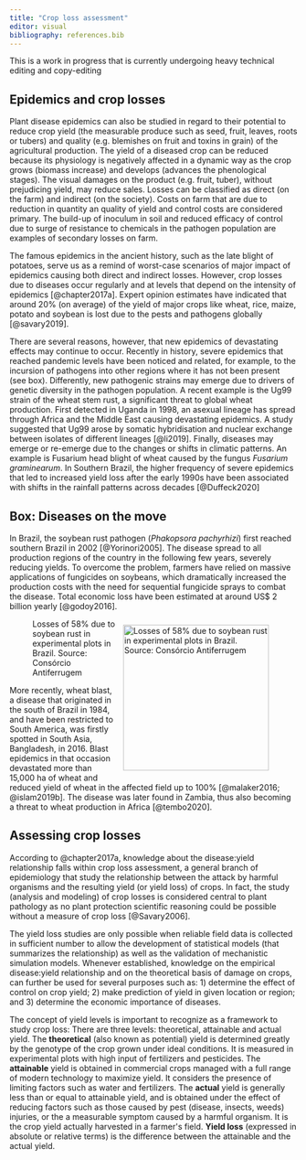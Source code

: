 ```yaml
---
title: "Crop loss assessment"
editor: visual
bibliography: references.bib
---
```


::: {.callout-note appearance="simple"}
This is a work in progress that is currently undergoing heavy technical editing and copy-editing
:::

## Epidemics and crop losses

Plant disease epidemics can also be studied in regard to their potential to reduce crop yield (the measurable produce such as seed, fruit, leaves, roots or tubers) and quality (e.g. blemishes on fruit and toxins in grain) of the agricultural production. The yield of a diseased crop can be reduced because its physiology is negatively affected in a dynamic way as the crop grows (biomass increase) and develops (advances the phenological stages). The visual damages on the product (e.g. fruit, tuber), without prejudicing yield, may reduce sales. Losses can be classified as direct (on the farm) and indirect (on the society). Costs on farm that are due to reduction in quantity an quality of yield and control costs are considered primary. The build-up of inoculum in soil and reduced efficacy of control due to surge of resistance to chemicals in the pathogen population are examples of secondary losses on farm.

The famous epidemics in the ancient history, such as the late blight of potatoes, serve us as a remind of worst-case scenarios of major impact of epidemics causing both direct and indirect losses. However, crop losses due to diseases occur regularly and at levels that depend on the intensity of epidemics [@chapter2017a]. Expert opinion estimates have indicated that around 20% (on average) of the yield of major crops like wheat, rice, maize, potato and soybean is lost due to the pests and pathogens globally [@savary2019].

There are several reasons, however, that new epidemics of devastating effects may continue to occur. Recently in history, severe epidemics that reached pandemic levels have been noticed and related, for example, to the incursion of pathogens into other regions where it has not been present (see box). Differently, new pathogenic strains may emerge due to drivers of genetic diversity in the pathogen population. A recent example is the Ug99 strain of the wheat stem rust, a significant threat to global wheat production. First detected in Uganda in 1998, an asexual lineage has spread through Africa and the Middle East causing devastating epidemics. A study suggested that Ug99 arose by somatic hybridisation and nuclear exchange between isolates of different lineages [@li2019]. Finally, diseases may emerge or re-emerge due to the changes or shifts in climatic patterns. An example is Fusarium head blight of wheat caused by the fungus *Fusarium graminearum*. In Southern Brazil, the higher frequency of severe epidemics that led to increased yield loss after the early 1990s have been associated with shifts in the rainfall patterns across decades [@Duffeck2020]

::: callout-note
## Box: Diseases on the move

In Brazil, the soybean rust pathogen (*Phakopsora pachyrhizi*) first reached southern Brazil in 2002 \[@Yorinori2005\]. The disease spread to all production regions of the country in the following few years, severely reducing yields. To overcome the problem, farmers have relied on massive applications of fungicides on soybeans, which dramatically increased the production costs with the need for sequential fungicide sprays to combat the disease. Total economic loss have been estimated at around US\$ 2 billion yearly \[@godoy2016\].

![Losses of 58% due to soybean rust in experimental plots in Brazil. Source: Consórcio Antiferrugem](imgs/soybeanrust.jpg){#fig-soybeanrust fig-align="center" style="margin: 10px; float: right" width="255"}

More recently, wheat blast, a disease that originated in the south of Brazil in 1984, and have been restricted to South America, was firstly spotted in South Asia, Bangladesh, in 2016. Blast epidemics in that occasion devastated more than 15,000 ha of wheat and reduced yield of wheat in the affected field up to 100% \[@malaker2016; @islam2019b\]. The disease was later found in Zambia, thus also becoming a threat to wheat production in Africa [@tembo2020].
:::

## Assessing crop losses

According to @chapter2017a, knowledge about the disease:yield relationship falls within crop loss assessment, a general branch of epidemiology that study the relationship between the attack by harmful organisms and the resulting yield (or yield loss) of crops. In fact, the study (analysis and modeling) of crop losses is considered central to plant pathology as no plant protection scientific reasoning could be possible without a measure of crop loss [@Savary2006].

The yield loss studies are only possible when reliable field data is collected in sufficient number to allow the development of statistical models (that summarizes the relationship) as well as the validation of mechanistic simulation models. Whenever established, knowledge on the empirical disease:yield relationship and on the theoretical basis of damage on crops, can further be used for several purposes such as: 1) determine the effect of control on crop yield; 2) make prediction of yield in given location or region; and 3) determine the economic importance of diseases.

The concept of yield levels is important to recognize as a framework to study crop loss: There are three levels: theoretical, attainable and actual yield. The **theoretical** (also known as potential) yield is determined greatly by the genotype of the crop grown under ideal conditions. It is measured in experimental plots with high input of fertilizers and pesticides. The **attainable** yield is obtained in commercial crops managed with a full range of modern technology to maximize yield. It considers the presence of limiting factors such as water and fertilizers. The **actual** yield is generally less than or equal to attainable yield, and is obtained under the effect of reducing factors such as those caused by pest (disease, insects, weeds) injuries, or the a measurable symptom caused by a harmful organism. It is the crop yield actually harvested in a farmer\'s field. **Yield loss** (expressed in absolute or relative terms) is the difference between the attainable and the actual yield.
